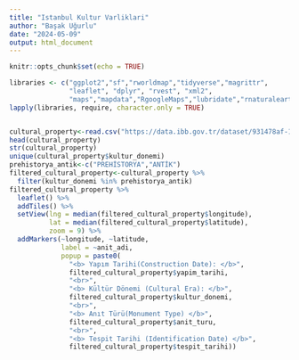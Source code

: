 ---
title: "Istanbul Kultur Varliklari"
author: "Başak Uğurlu"
date: "2024-05-09"
output: html_document
---

```{r setup, include=FALSE}
knitr::opts_chunk$set(echo = TRUE)
```


```{r code,message=FALSE}
libraries <- c("ggplot2","sf","rworldmap","tidyverse","magrittr",
               "leaflet", "dplyr", "rvest", "xml2",
               "maps","mapdata","RgoogleMaps","lubridate","rnaturalearth","dplyr","rnaturalearthdata","RColorBrewer","httr")
lapply(libraries, require, character.only = TRUE)


cultural_property<-read.csv("https://data.ibb.gov.tr/dataset/931478af-172a-41cf-9b53-39eded5f63ba/resource/8be73973-dc72-4e61-aea9-43c8f5ca4605/download/istanbul-kultur-varliklari-envanteri.csv")
head(cultural_property)
str(cultural_property)
unique(cultural_property$kultur_donemi)
prehistorya_antik<-c("PREHİSTORYA","ANTİK")
filtered_cultural_property<-cultural_property %>% 
  filter(kultur_donemi %in% prehistorya_antik)
filtered_cultural_property %>%
  leaflet() %>%
  addTiles() %>%
  setView(lng = median(filtered_cultural_property$longitude),
          lat = median(filtered_cultural_property$latitude),
          zoom = 9) %>%
  addMarkers(~longitude, ~latitude,
             label = ~anit_adi,
             popup = paste0(
               "<b> Yapım Tarihi(Construction Date): </b>",
               filtered_cultural_property$yapim_tarihi,
               "<br>",
               "<b> Kültür Dönemi (Cultural Era): </b>",
               filtered_cultural_property$kultur_donemi,
               "<br>",
               "<b> Anıt Türü(Monument Type) </b>",
               filtered_cultural_property$anit_turu,
               "<br>",
               "<b> Tespit Tarihi (Identification Date) </b>",
               filtered_cultural_property$tespit_tarihi))
```

